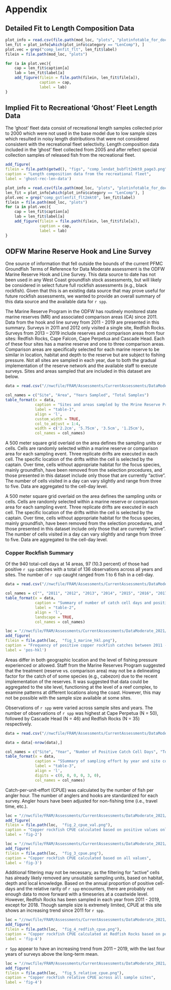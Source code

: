 \clearpage

# Appendix 

## Detailed Fit to Length Composition Data 


```r
plot_info = read.csv(file.path(mod_loc, "plots", "plotinfotable_for_doc.csv"))
len_fit = plot_info[which(plot_info$category == "LenComp"), ]
plot.vec = grep("comp_lenfit_flt", len_fit$label)
filein = file.path(mod_loc, "plots")

for (a in plot.vec){
	cap = len_fit$caption[a]
	lab = len_fit$label[a]
	add_figure(filein = file.path(filein, len_fit$file[a]), 
			   caption = cap, 
			   label = lab)
}

```

\clearpage

## Implied Fit to Recreational 'Ghost' Fleet Length Data 

The 'ghost' fleet data consist of recreational length samples collected prior to 2000 which were not used in the base model due to low sample sizes which resulted in noisy length distributions that were not considered consistent with the recreational fleet selectivity.  Length composition data included in the 'ghost' fleet collected from 2005 and after reflect special collection samples of released fish from the recreational fleet.

```r
add_figure(
filein = file.path(getwd(), "figs", "comp_lendat_bubflt2mkt0_page3.png"), 
caption = "Length composition data from the recreational fleet",
label = 'ghost-rec-len-data')
```

```r
plot_info = read.csv(file.path(mod_loc, "plots", "plotinfotable_for_doc.csv"))
len_fit = plot_info[which(plot_info$category == "LenComp"), ]
plot.vec = grep("comp_gstlenfit_flt2mkt0", len_fit$label)
filein = file.path(mod_loc, "plots")
for (a in plot.vec){
	cap = len_fit$caption[a]
	lab = len_fit$label[a]
	add_figure(filein = file.path(filein, len_fit$file[a]), 
			   caption = cap, 
			   label = lab)
}
```
\clearpage

## ODFW Marine Reserve Hook and Line Survey

One source of information that fell outside the bounds of the current PFMC Groundfish Terms of Reference for Data Moderate assessment is the ODFW Marine Reserve Hook and Line Survey.  This data source to date has not been used in any West Coast groundfish stock assessments, but will likely be considered in select future full rockfish assessments (e.g., black rockfish). Given that this is an existing data source that may prove useful for future rockfish assessments, we wanted to provide an overall summary of this data source and the available data for `r spp`.

The Marine Reserve Program in the ODFW has routinely monitored state marine reserves (MR) and associated comparison areas (CA) since 2011.  Data from the hook and line survey from 2011 - 2019 are presented in this summary.  Surveys in 2011 and 2012 only visited a single site, Redfish Rocks.  Surveys from 2013 – 2019 include reserves and comparison areas from four sites: Redfish Rocks, Cape Falcon, Cape Perpetua and Cascade Head.  Each of these four sites has a marine reserve and one to three comparison areas.  Comparison areas are specifically selected for each marine reserve to be similar in location, habitat and depth to the reserve but are subject to fishing pressure.  Not all sites are sampled in each year, due to both the gradual implementation of the reserve network and the available staff to execute surveys.  Sites and areas sampled that are included in this dataset are below.  


```r
data = read.csv("//nwcfile/FRAM/Assessments/CurrentAssessments/DataModerate_2021/copper_rockfish/write_up/or/table_1_sample_info.csv")

col_names = c("Site", "Area", "Years Sampled", "Total Samples")
table_format(x = data,
             caption = "Sites and areas sampled by the Mrine Reserve Program hook and line survey.",
             label = "table-1",
             align = 'l',
             custom_width = TRUE,
             col_to_adjust = 1:4,
             width = c('2.2cm', '5.75cm', '3.5cm', '1.25cm'),
             col_names = col_names)
```

A 500 meter square grid overlaid on the area defines the sampling units or cells. Cells are randomly selected within a marine reserve or comparison area for each sampling event.  Three replicate drifts are executed in each cell. The specific location of the drifts within the cell is selected by the captain. Over time, cells without appropriate habitat for the focus species, mainly groundfish, have been removed from the selection procedures, and those presented in this dataset include only those that are currently "active".  The number of cells visited in a day can vary slightly and range from three to five.  Data are aggregated to the cell-day level.


A 500 meter square grid overlaid on the area defines the sampling units or cells. Cells are randomly selected within a marine reserve or comparison area for each sampling event.  Three replicate drifts are executed in each cell. The specific location of the drifts within the cell is selected by the captain. Over time, cells without appropriate habitat for the focus species, mainly groundfish, have been removed from the selection procedures, and those presented in this dataset include only those that are currently "active".  The number of cells visited in a day can vary slightly and range from three to five.  Data are aggregated to the cell-day level.

### Copper Rockfish Summary   

Of the 940 total-cell days at 14 areas, 97 (10.3 percent) of those had positive `r spp` catches with a total of 136 observations across all years and sites. The number of `r spp` caught ranged from 1 to 6 fish in a cell-day. 

```r
data = read.csv("//nwcfile/FRAM/Assessments/CurrentAssessments/DataModerate_2021/copper_rockfish/write_up/or/table_2_marine_hkl.csv")

col_names = c("", "2011", "2012", "2013", "2014", "2015", "2016", "2017", "2018", "2019", "Total")
table_format(x = data,
             caption = "Summary of number of catch cell days and positive observations of copper rockfish.",
             label = "table-2",
             align = 'l',
             landscape = TRUE,
             col_names = col_names)
```

```r
loc = "//nwcfile/FRAM/Assessments/CurrentAssessments/DataModerate_2021/copper_rockfish/write_up/or"
add_figure(
filein = file.path(loc,  "fig_1_marine_hkl.png"), 
caption = "Frequency of positive copper rockfish catches between 2011 - 2019",
label = 'pos-hkl')
```

Areas  differ in both geographic location and the level of fishing pressure experienced or allowed. Staff from the Marine Reserves Program suggested that the treatment (reserve vs. comparison area) may not be a delineating factor for the catch of of some species (e.g., cabezon) due to the recent implementation of the reserves.  It was suggested that data could be aggregated to the site level, functioning at the level of a reef complex, to examine patterns at different locations along the coast.  However, this may not be possible with the sample size available at some sites.

Observations of `r spp` were varied across sample sites and years.  The number of observations of `r spp` was highest at Cape Perpetua (N = 50), followed by Cascade Head (N = 46) and Redfish Rocks (N = 35) respectively.  

```r
data = read.csv("//nwcfile/FRAM/Assessments/CurrentAssessments/DataModerate_2021/copper_rockfish/write_up/or/table_3_data.csv")

data = data[-nrow(data),]

col_names = c("Site", "Year", "Number of Positive Catch Cell Days", "Total Cell Days", "Proportion of Positives", "Total Number of Copper Rockfish Caught")
table_format(x = data,
             caption = "SSummary of sampling effort by year and site combined with the positive observations of copper rockfish.",
             label = "table-3",
             align = 'l',
             digits = c(0, 0, 0, 0, 3, 0), 
             col_names = col_names)
```


Catch-per-unit-effort (CPUE) was calculated by the number of fish per angler hour. The number of anglers and hooks are standardized for each survey. Angler hours have been adjusted for non-fishing time (i.e., travel time, etc.).

```r
loc = "//nwcfile/FRAM/Assessments/CurrentAssessments/DataModerate_2021/copper_rockfish/write_up/or"
add_figure(
filein = file.path(loc,  "fig_2_cpue_val.png"), 
caption = "Copper rockfish CPUE calculated based on positive values only",
label = 'fig-2')
```

```r
loc = "//nwcfile/FRAM/Assessments/CurrentAssessments/DataModerate_2021/copper_rockfish/write_up/or"
add_figure(
filein = file.path(loc,  "fig_3_cpue.png"), 
caption = "Copper rockfish CPUE calculated based on all values",
label = 'fig-3')
```

Additional filtering may not be necessary, as the filtering for "active" cells has already likely removed any unsuitable sampling units, based on habitat, depth and local knowledge.  Based on the annual proportion of positive cell-days and the relative rarity of `r spp` encounters, there are probably not enough data to move forward with a timeseries at a coastwide level.  However, Redfish Rocks has been sampled in each year from 2011 - 2019, except for 2018. Though sample size is extremely limited, CPUE at this site shows an increasing trend since 2011 for `r spp`.


```r
loc = "//nwcfile/FRAM/Assessments/CurrentAssessments/DataModerate_2021/copper_rockfish/write_up/or"
add_figure(
filein = file.path(loc,  "fig_4_redfish_cpue.png"), 
caption = "Copper rockfish CPUE calculated at Redfish Rocks based on postive values only",
label = 'fig-4')
```

`r Spp` appear to have an increasing trend from 2011 – 2019, with the last four years of surveys above the long-term mean. 


```r
loc = "//nwcfile/FRAM/Assessments/CurrentAssessments/DataModerate_2021/copper_rockfish/write_up/or"
add_figure(
filein = file.path(loc,  "fig_5_relative_cpue.png"), 
caption = "Copper rockfish relative CPUE across all sample sites",
label = 'fig-4')
```